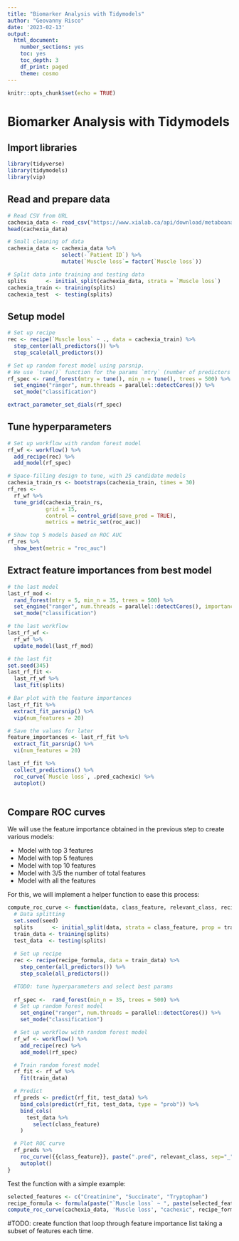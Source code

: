 ```yaml
---
title: "Biomarker Analysis with Tidymodels"
author: "Geovanny Risco"
date: '2023-02-13'
output:
  html_document:
    number_sections: yes
    toc: yes
    toc_depth: 3
    df_print: paged
    theme: cosmo
---
```


```r
knitr::opts_chunk$set(echo = TRUE)
```

# Biomarker Analysis with Tidymodels

## Import libraries

```r
library(tidyverse)
library(tidymodels)
library(vip)
```

## Read and prepare data


```r
# Read CSV from URL
cachexia_data <- read_csv("https://www.xialab.ca/api/download/metaboanalyst/human_cachexia.csv")
head(cachexia_data)
```

```r
# Small cleaning of data
cachexia_data <- cachexia_data %>% 
                 select(-`Patient ID`) %>% 
                 mutate(`Muscle loss`= factor(`Muscle loss`))

# Split data into training and testing data
splits      <- initial_split(cachexia_data, strata = `Muscle loss`)
cachexia_train <- training(splits)
cachexia_test  <- testing(splits)
```


## Setup model


```r
# Set up recipe
rec <- recipe(`Muscle loss` ~ ., data = cachexia_train) %>%
  step_center(all_predictors()) %>%
  step_scale(all_predictors())

# Set up random forest model using parsnip. 
# We use `tune()` function for the params `mtry` (number of predictors at each node) and `min_n` (minimum number of data points required to keep splitting)
rf_spec <- rand_forest(mtry = tune(), min_n = tune(), trees = 500) %>%
  set_engine("ranger", num.threads = parallel::detectCores()) %>%
  set_mode("classification")

extract_parameter_set_dials(rf_spec)
```

## Tune hyperparameters

```r
# Set up workflow with random forest model
rf_wf <- workflow() %>%
  add_recipe(rec) %>%
  add_model(rf_spec)

# Space-filling design to tune, with 25 candidate models
cachexia_train_rs <- bootstraps(cachexia_train, times = 30)
rf_res <- 
  rf_wf %>% 
  tune_grid(cachexia_train_rs,
            grid = 15,
            control = control_grid(save_pred = TRUE),
            metrics = metric_set(roc_auc))

# Show top 5 models based on ROC AUC
rf_res %>% 
  show_best(metric = "roc_auc")
```
## Extract feature importances from best model

```r
# the last model
last_rf_mod <- 
  rand_forest(mtry = 5, min_n = 35, trees = 500) %>% 
  set_engine("ranger", num.threads = parallel::detectCores(), importance = "impurity") %>% 
  set_mode("classification")

# the last workflow
last_rf_wf <- 
  rf_wf %>% 
  update_model(last_rf_mod)

# the last fit
set.seed(345)
last_rf_fit <- 
  last_rf_wf %>% 
  last_fit(splits)

```

```r
# Bar plot with the feature importances
last_rf_fit %>% 
  extract_fit_parsnip() %>% 
  vip(num_features = 20)

# Save the values for later
feature_importances <- last_rf_fit %>% 
  extract_fit_parsnip() %>% 
  vi(num_features = 20)
```

```r
last_rf_fit %>% 
  collect_predictions() %>% 
  roc_curve(`Muscle loss`, .pred_cachexic) %>% 
  autoplot()
  
```

## Compare ROC curves

We will use the feature importance obtained in the previous step to create various models:

* Model with top 3 features
* Model with top 5 features
* Model with top 10 features
* Model with 3/5 the number of total features
* Model with all the features

For this, we will implement a helper function to ease this process:

```r
compute_roc_curve <- function(data, class_feature, relevant_class, recipe_formula, training_proportion, seed=222 ) {
  # Data splitting
  set.seed(seed)
  splits      <- initial_split(data, strata = class_feature, prop = training_proportion)
  train_data <- training(splits)
  test_data  <- testing(splits)
  
  # Set up recipe
  rec <- recipe(recipe_formula, data = train_data) %>%
    step_center(all_predictors()) %>%
    step_scale(all_predictors())

  #TODO: tune hyperparameters and select best params
  
  rf_spec <-  rand_forest(min_n = 35, trees = 500) %>% 
  # Set up random forest model
    set_engine("ranger", num.threads = parallel::detectCores()) %>% 
    set_mode("classification")

  # Set up workflow with random forest model
  rf_wf <- workflow() %>%
    add_recipe(rec) %>%
    add_model(rf_spec)

  # Train random forest model
  rf_fit <- rf_wf %>% 
    fit(train_data)

  # Predict
  rf_preds <- predict(rf_fit, test_data) %>% 
    bind_cols(predict(rf_fit, test_data, type = "prob")) %>% 
    bind_cols(
      test_data %>% 
        select(class_feature)
    )

  # Plot ROC curve
  rf_preds %>% 
    roc_curve({{class_feature}}, paste(".pred", relevant_class, sep="_")) %>% 
    autoplot()
}
```

Test the function with a simple example:


```r
selected_features <- c("Creatinine", "Succinate", "Tryptophan")
recipe_formula <- formula(paste("`Muscle loss` ~ ", paste(selected_features, collapse = "+"), sep=""))
compute_roc_curve(cachexia_data, 'Muscle loss', "cachexic", recipe_formula, 3/4)
```

\#TODO: create function that loop through feature importance list taking a subset of features each time.

